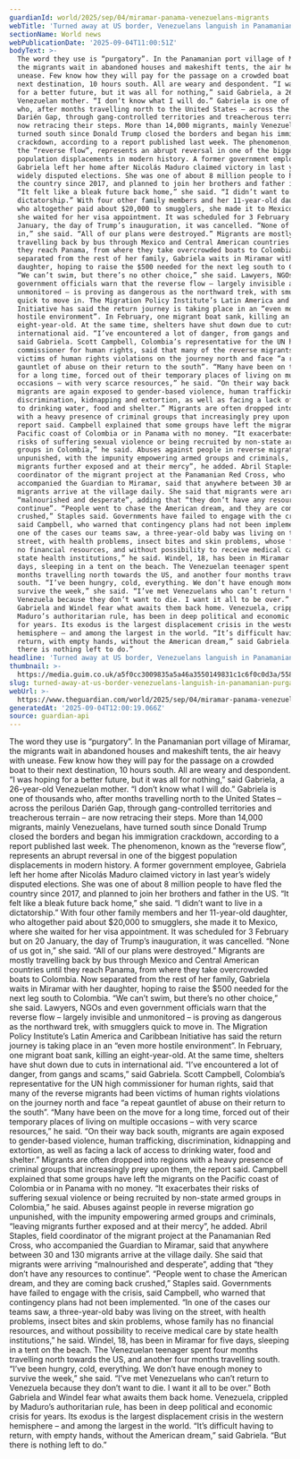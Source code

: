 ```yaml
---
guardianId: world/2025/sep/04/miramar-panama-venezuelans-migrants
webTitle: 'Turned away at US border, Venezuelans languish in Panamanian ‘purgatory’'
sectionName: World news
webPublicationDate: '2025-09-04T11:00:51Z'
bodyText: >-
  The word they use is “purgatory”. In the Panamanian port village of Miramar,
  the migrants wait in abandoned houses and makeshift tents, the air heavy with
  unease. Few know how they will pay for the passage on a crowded boat to their
  next destination, 10 hours south. All are weary and despondent. “I was hoping
  for a better future, but it was all for nothing,” said Gabriela, a 26-year-old
  Venezuelan mother. “I don’t know what I will do.” Gabriela is one of thousands
  who, after months travelling north to the United States – across the perilous
  Darién Gap, through gang-controlled territories and treacherous terrain – are
  now retracing their steps. More than 14,000 migrants, mainly Venezuelans, have
  turned south since Donald Trump closed the borders and began his immigration
  crackdown, according to a report published last week. The phenomenon, known as
  the “reverse flow”, represents an abrupt reversal in one of the biggest
  population displacements in modern history. A former government employee,
  Gabriela left her home after Nicolás Maduro claimed victory in last year’s
  widely disputed elections. She was one of about 8 million people to have fled
  the country since 2017, and planned to join her brothers and father in the US.
  “It felt like a bleak future back home,” she said. “I didn’t want to live in a
  dictatorship.” With four other family members and her 11-year-old daughter,
  who altogether paid about $20,000 to smugglers, she made it to Mexico, where
  she waited for her visa appointment. It was scheduled for 3 February but on 20
  January, the day of Trump’s inauguration, it was cancelled. “None of us got
  in,” she said. “All of our plans were destroyed.” Migrants are mostly
  travelling back by bus through Mexico and Central American countries until
  they reach Panama, from where they take overcrowded boats to Colombia. Now
  separated from the rest of her family, Gabriela waits in Miramar with her
  daughter, hoping to raise the $500 needed for the next leg south to Colombia.
  “We can’t swim, but there’s no other choice,” she said. Lawyers, NGOs and even
  government officials warn that the reverse flow – largely invisible and
  unmonitored – is proving as dangerous as the northward trek, with smugglers
  quick to move in. The Migration Policy Institute’s Latin America and Caribbean
  Initiative has said the return journey is taking place in an “even more
  hostile environment”. In February, one migrant boat sank, killing an
  eight-year-old. At the same time, shelters have shut down due to cuts in
  international aid. “I’ve encountered a lot of danger, from gangs and scams,”
  said Gabriela. Scott Campbell, Colombia’s representative for the UN high
  commissioner for human rights, said that many of the reverse migrants had been
  victims of human rights violations on the journey north and face “a repeat
  gauntlet of abuse on their return to the south”. “Many have been on the move
  for a long time, forced out of their temporary places of living on multiple
  occasions – with very scarce resources,” he said. “On their way back south,
  migrants are again exposed to gender-based violence, human trafficking,
  discrimination, kidnapping and extortion, as well as facing a lack of access
  to drinking water, food and shelter.” Migrants are often dropped into regions
  with a heavy presence of criminal groups that increasingly prey upon them, the
  report said. Campbell explained that some groups have left the migrants on the
  Pacific coast of Colombia or in Panama with no money. “It exacerbates their
  risks of suffering sexual violence or being recruited by non-state armed
  groups in Colombia,” he said. Abuses against people in reverse migration go
  unpunished, with the impunity empowering armed groups and criminals, “leaving
  migrants further exposed and at their mercy”, he added. Abril Staples, field
  coordinator of the migrant project at the Panamanian Red Cross, who
  accompanied the Guardian to Miramar, said that anywhere between 30 and 130
  migrants arrive at the village daily. She said that migrants were arriving
  “malnourished and desperate”, adding that “they don’t have any resources to
  continue”. “People went to chase the American dream, and they are coming back
  crushed,” Staples said. Governments have failed to engage with the crisis,
  said Campbell, who warned that contingency plans had not been implemented. “In
  one of the cases our teams saw, a three-year-old baby was living on the
  street, with health problems, insect bites and skin problems, whose family has
  no financial resources, and without possibility to receive medical care by
  state health institutions,” he said. Windel, 18, has been in Miramar for five
  days, sleeping in a tent on the beach. The Venezuelan teenager spent four
  months travelling north towards the US, and another four months travelling
  south. “I’ve been hungry, cold, everything. We don’t have enough money to
  survive the week,” she said. “I’ve met Venezuelans who can’t return to
  Venezuela because they don’t want to die. I want it all to be over.” Both
  Gabriela and Windel fear what awaits them back home. Venezuela, crippled by
  Maduro’s authoritarian rule, has been in deep political and economic crisis
  for years. Its exodus is the largest displacement crisis in the western
  hemisphere – and among the largest in the world. “It’s difficult having to
  return, with empty hands, without the American dream,” said Gabriela. “But
  there is nothing left to do.”
headline: 'Turned away at US border, Venezuelans languish in Panamanian ‘purgatory’'
thumbnail: >-
  https://media.guim.co.uk/a5f0cc3009835a5a46a3550149831c1c6f0c0d3a/558_0_3962_3170/500.jpg
slug: turned-away-at-us-border-venezuelans-languish-in-panamanian-purgatory
webUrl: >-
  https://www.theguardian.com/world/2025/sep/04/miramar-panama-venezuelans-migrants
generatedAt: '2025-09-04T12:00:19.066Z'
source: guardian-api
---
```

The word they use is “purgatory”. In the Panamanian port village of Miramar, the migrants wait in abandoned houses and makeshift tents, the air heavy with unease. Few know how they will pay for the passage on a crowded boat to their next destination, 10 hours south. All are weary and despondent. “I was hoping for a better future, but it was all for nothing,” said Gabriela, a 26-year-old Venezuelan mother. “I don’t know what I will do.” Gabriela is one of thousands who, after months travelling north to the United States – across the perilous Darién Gap, through gang-controlled territories and treacherous terrain – are now retracing their steps. More than 14,000 migrants, mainly Venezuelans, have turned south since Donald Trump closed the borders and began his immigration crackdown, according to a report published last week. The phenomenon, known as the “reverse flow”, represents an abrupt reversal in one of the biggest population displacements in modern history. A former government employee, Gabriela left her home after Nicolás Maduro claimed victory in last year’s widely disputed elections. She was one of about 8 million people to have fled the country since 2017, and planned to join her brothers and father in the US. “It felt like a bleak future back home,” she said. “I didn’t want to live in a dictatorship.” With four other family members and her 11-year-old daughter, who altogether paid about $20,000 to smugglers, she made it to Mexico, where she waited for her visa appointment. It was scheduled for 3 February but on 20 January, the day of Trump’s inauguration, it was cancelled. “None of us got in,” she said. “All of our plans were destroyed.” Migrants are mostly travelling back by bus through Mexico and Central American countries until they reach Panama, from where they take overcrowded boats to Colombia. Now separated from the rest of her family, Gabriela waits in Miramar with her daughter, hoping to raise the $500 needed for the next leg south to Colombia. “We can’t swim, but there’s no other choice,” she said. Lawyers, NGOs and even government officials warn that the reverse flow – largely invisible and unmonitored – is proving as dangerous as the northward trek, with smugglers quick to move in. The Migration Policy Institute’s Latin America and Caribbean Initiative has said the return journey is taking place in an “even more hostile environment”. In February, one migrant boat sank, killing an eight-year-old. At the same time, shelters have shut down due to cuts in international aid. “I’ve encountered a lot of danger, from gangs and scams,” said Gabriela. Scott Campbell, Colombia’s representative for the UN high commissioner for human rights, said that many of the reverse migrants had been victims of human rights violations on the journey north and face “a repeat gauntlet of abuse on their return to the south”. “Many have been on the move for a long time, forced out of their temporary places of living on multiple occasions – with very scarce resources,” he said. “On their way back south, migrants are again exposed to gender-based violence, human trafficking, discrimination, kidnapping and extortion, as well as facing a lack of access to drinking water, food and shelter.” Migrants are often dropped into regions with a heavy presence of criminal groups that increasingly prey upon them, the report said. Campbell explained that some groups have left the migrants on the Pacific coast of Colombia or in Panama with no money. “It exacerbates their risks of suffering sexual violence or being recruited by non-state armed groups in Colombia,” he said. Abuses against people in reverse migration go unpunished, with the impunity empowering armed groups and criminals, “leaving migrants further exposed and at their mercy”, he added. Abril Staples, field coordinator of the migrant project at the Panamanian Red Cross, who accompanied the Guardian to Miramar, said that anywhere between 30 and 130 migrants arrive at the village daily. She said that migrants were arriving “malnourished and desperate”, adding that “they don’t have any resources to continue”. “People went to chase the American dream, and they are coming back crushed,” Staples said. Governments have failed to engage with the crisis, said Campbell, who warned that contingency plans had not been implemented. “In one of the cases our teams saw, a three-year-old baby was living on the street, with health problems, insect bites and skin problems, whose family has no financial resources, and without possibility to receive medical care by state health institutions,” he said. Windel, 18, has been in Miramar for five days, sleeping in a tent on the beach. The Venezuelan teenager spent four months travelling north towards the US, and another four months travelling south. “I’ve been hungry, cold, everything. We don’t have enough money to survive the week,” she said. “I’ve met Venezuelans who can’t return to Venezuela because they don’t want to die. I want it all to be over.” Both Gabriela and Windel fear what awaits them back home. Venezuela, crippled by Maduro’s authoritarian rule, has been in deep political and economic crisis for years. Its exodus is the largest displacement crisis in the western hemisphere – and among the largest in the world. “It’s difficult having to return, with empty hands, without the American dream,” said Gabriela. “But there is nothing left to do.”
